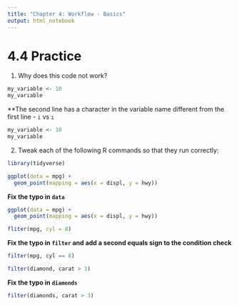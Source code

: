 ```yaml
---
title: "Chapter 4: Workflow - Basics"
output: html_notebook
---
```


# 4.4 Practice

1. Why does this code not work?

```r
my_variable <- 10
my_varıable
```

**The second line has a character in the variable name different from the first line - `i` vs `ı`

```r
my_variable <- 10
my_variable
```

2. Tweak each of the following R commands so that they run correctly:

```r
library(tidyverse)
```

```r
ggplot(dota = mpg) + 
  geom_point(mapping = aes(x = displ, y = hwy))
```

**Fix the typo in `data`**

```r
ggplot(data = mpg) + 
  geom_point(mapping = aes(x = displ, y = hwy))
```

```r
fliter(mpg, cyl = 8)
```

**Fix the typo in `filter` and add a second equals sign to the condition check**

```r
filter(mpg, cyl == 8)
```

```r
filter(diamond, carat > 3)
```

**Fix the typo in `diamonds`**

```r
filter(diamonds, carat > 3)
```
